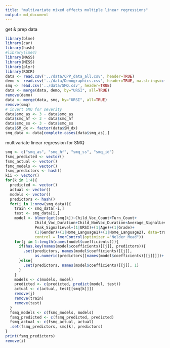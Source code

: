 ```yaml
---
title: "multivariate mixed effects multiple linear regressions"
output: md_document
---
```


get & prep data
```r
library(blme)
library(car)
library(hash)
#library(lme4)
library(MASS)
library(MESS)
library(plyr)
library(ROCR)
data <- read.csv('../data/CPP_data_all.csv', header=TRUE)
demo <- read.csv('../data/Demographics.csv', header=TRUE, na.strings=c("", " ", "\n"))
smq <- read.csv('../data/SMQ.csv', header=TRUE)
data <- merge(data, demo, by="URSI", all=TRUE)
remove(demo)
data <- merge(data, smq, by="URSI", all=TRUE)
remove(smq)
# invert SMQ for severity
data$smq_as <- 3 - data$smq_as
data$smq_hf <- 3 - data$smq_hf
data$smq_ss <- 3 - data$smq_ss
data$SM_dx <- factor(data$SM_dx)
smq_data <- data[complete.cases(data$smq_as),]
```

multivariate linear regression for SMQ
```r
smq <- c("smq_as", "smq_hf", "smq_ss", "smq_id")
fsmq_predicted <- vector()
fsmq_actual <- vector()
fsmq_models <- vector()
fsmq_predictors <- hash()
kii <- vector()
for(k in 1:4){
  predicted <- vector()
  actual <- vector()
  models <- vector()
  predictors <- hash()
  for(i in 1:nrow(smq_data)){
    train <- smq_data[-i,]
    test <- smq_data[i,]
    model <- blmer(get(smq[k])~Child_Voc_Count+Turn_Count+
             Child_Voc_Duration+Child_NonVoc_Duration+Average_SignalLevel+
             Peak_SignalLevel+(1|URSI)+(1|Age)+(1|Grade)+
             (1|Gender)+(1|Home_Language1)+(1|Home_Language2), data=train, REML=FALSE,
             control = lmerControl(optimizer ="Nelder_Mead"))
    for(j in 1:length(names(model$coefficients))){
      if(has.key(names(model$coefficients)[[j]], predictors)){
        .set(predictors, names(model$coefficients)[[j]],
             as.numeric(predictors[[names(model$coefficients)[[j]]]])+ 1)
      }else{
        .set(predictors, names(model$coefficients)[[j]], 1)
      }
    }
    models <- c(models, model)
    predicted <- c(predicted, predict(model, test))
    actual <- c(actual, test[[smq[k]]])
    remove(j)
    remove(train)
    remove(test)
  }
  fsmq_models <- c(fsmq_models, models)
  fsmq_predicted <- c(fsmq_predicted, predicted)
  fsmq_actual <- c(fsmq_actual, actual)
  .set(fsmq_predictors, smq[k], predictors)
}
print(fsmq_predictors)
remove(i)
```